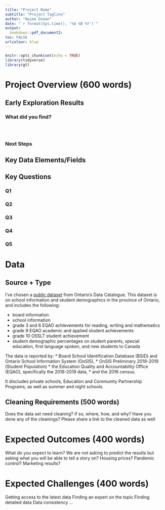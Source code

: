 ```yaml
---
title: "Project Name"
subtitle: "Project Tagline"
author: "Najma Osman"
date: "`r format(Sys.time(), '%d %B %Y')`"
output: 
  bookdown::pdf_document2:
toc: FALSE
urlcolour: blue
---
```


```r
knitr::opts_chunk$set(echo = TRUE)
library(tidyverse)
library(gt)
```

# Project Overview (600 words)

## Early Exploration Results

### What did you find?

```r

```

```r

```

```r

```

### Next Steps

## Key Data Elements/Fields

## Key Questions

### Q1
### Q2
### Q3
### Q4
### Q5


# Data

## Source + Type

I've chosen a [public dataset](https://data.ontario.ca/dataset/school-information-and-student-demographics) from Ontario's Data Catalogue. This dataset is on school information and student demographics in the province of Ontario, and includes the following:

* board information
* school information
* grade 3 and 6 EQAO achievements for reading, writing and mathematics
* grade 9 EQAO academic and applied student achievements
* grade 10 OSSLT student achievement
* student demographic percentages on student parents, special education, first language spoken, and new students to Canada

The data is reported by:
* Board School Identification Database (BSID) and Ontario School Information System (OnSIS),
* OnSIS Preliminary 2018-2019 (Student Population)
* the Education Quality and Accountability Office (EQAO), specifically the 2018-2019 data, 
* and the 2016 census.

It discludes private schools, Education and Community Partnership Programs, as well as summer and night schools.

## Cleaning Requirements (500 words)

Does the data set need cleaning? If so, where, how, and why? Have you done any of the cleanings? Please share a link to the cleaned data as well

# Expected Outcomes (400 words)

What do you expect to learn? We are not asking to predict the results but asking what you will be able to tell a story on? Housing prices? Pandemic control? Marketing results?

# Expected Challenges (400 words)

Getting access to the latest data
Finding an expert on the topic
Finding detailed data
Data consistency
...
